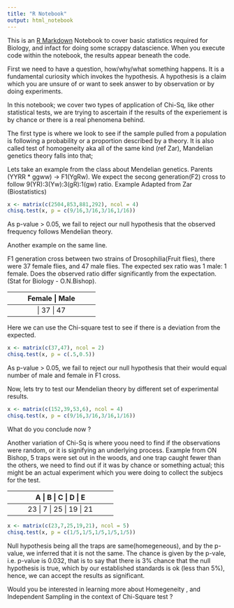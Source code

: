 ```yaml
---
title: "R Notebook"
output: html_notebook
---
```



This is an [R Markdown](http://rmarkdown.rstudio.com) Notebook to cover basic statistics required for Biology, and infact for doing some scrappy datascience. When you execute code within the notebook, the results appear beneath the code. 

First we need to have a question, how/why/what something happens. It is a fundamental curiosity which invokes the hypothesis. A hypothesis is a claim which you are unsure of or want to seek answer to by observation or by doing experiments.

In this notebook; we cover two types of application of Chi-Sq, like other statistical tests, we are trying to ascertain if the results of the experiement is by chance or there is a real phenomena behind.

The first type is where we look to see if the sample pulled from a population is following a probability or a proportion described by a theory. It is also called test of homogeneity aka all of the same kind (ref Zar), Mandelian genetics theory falls into that;

Lets take an example from the class about Mendelian genetics. Parents (YYRR * ggww)  -> F1(YgRw). We expect the secong generation(F2) cross to follow 9(YR):3(Yw):3(gR):1(gw) ratio.  Example Adapted from Zar (Biostatistics)

```r
x <- matrix(c(2504,853,881,292), ncol = 4)
chisq.test(x, p = c(9/16,3/16,3/16,1/16))

```
As p-value > 0.05, we fail to reject our null hypothesis that the observed frequency follows Mendelian theory.

Another example on the same line.


F1 generation cross between two strains of Drosophilia(Fruit flies), there were 37 female flies, and 47 male flies. The expected sex ratio was 1 male: 1 female. Does the observed ratio differ significantly from the expectation. (Stat for Biology - O.N.Bishop).

----------------------------
          Female   |  Male
----------------------------
          | 37       |  47
----------------------------

Here we can use the Chi-square test to see if there is a deviation from the expected.

```r
x <- matrix(c(37,47), ncol = 2)
chisq.test(x, p = c(.5,0.5))
```
As p-value > 0.05, we fail to reject our null hypothesis that their would equal number of male and female in F1 cross.

Now, lets try to test our Mendelian theory by different set of experimental results.

```r
x <- matrix(c(152,39,53,6), ncol = 4)
chisq.test(x, p = c(9/16,3/16,3/16,1/16))
```

What do you conclude now ?

Another variation of Chi-Sq is where yoou need to find if the observations were random, or it is signifying an underlying process.  Example from ON Bishop, 5 traps were set out in the woods, and one trap caught fewer than the others, we need to find out if it was by chance or something actual; this might be an actual experiment which you were doing to collect the subjecs for the test.

------------------------------------------------
            A   |   B   |  C  | D     | E
------------------------------------------------
           23   |  7    | 25  | 19    | 21
------------------------------------------------

```r
x <- matrix(c(23,7,25,19,21), ncol = 5)
chisq.test(x, p = c(1/5,1/5,1/5,1/5,1/5))
```
Null hypothesis being all the traps are same(homegeneous), and by the p-value, we inferred that it is not the same. The chance is given by the p-vale, i.e. p-value is 0.032, that is to say that there is 3% chance that the null hypothesis is true, which by our established standards is ok (less than 5%), hence, we can accept the results as significant.

Would you be interested in learning more about Homegeneity , and Independent Sampling in the context of Chi-Square test ?